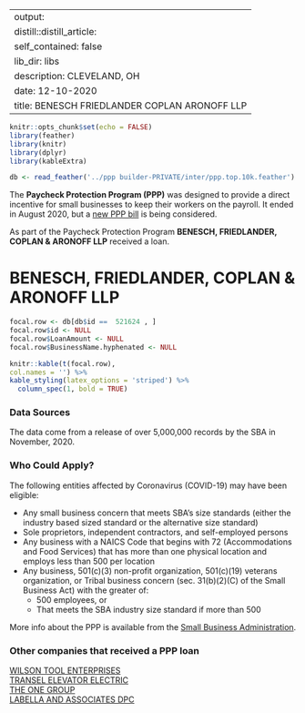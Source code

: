 
---
output:
  distill::distill_article:
    self_contained: false
    lib_dir: libs
description: CLEVELAND, OH 
date: 12-10-2020
title: BENESCH FRIEDLANDER COPLAN ARONOFF LLP 
---




```r
knitr::opts_chunk$set(echo = FALSE)
library(feather)
library(knitr)
library(dplyr)
library(kableExtra)

db <- read_feather('../ppp builder-PRIVATE/inter/ppp.top.10k.feather')

```



The **Paycheck Protection Program (PPP)** was designed to provide a direct incentive for small businesses to keep their workers on the payroll. It ended in August 2020, but a [new PPP bill](https://thehill.com/policy/finance/529092-bipartisan-support-for-new-ppp-loans-gains-momentum-in-congress) is being considered.

As part of the Paycheck Protection Program **BENESCH, FRIEDLANDER, COPLAN & ARONOFF LLP** received a loan.


# BENESCH, FRIEDLANDER, COPLAN & ARONOFF LLP 

```r
focal.row <- db[db$id ==  521624 , ]
focal.row$id <- NULL
focal.row$LoanAmount <- NULL
focal.row$BusinessName.hyphenated <- NULL

knitr::kable(t(focal.row), 
col.names = '') %>%
kable_styling(latex_options = 'striped') %>%
  column_spec(1, bold = TRUE)


```

### Data Sources

The data come from a release of over 5,000,000 records by the SBA in November, 2020.


### Who Could Apply?

The following entities affected by Coronavirus (COVID-19) may have been eligible:

+ Any small business concern that meets SBA’s size standards (either the industry based sized standard or the alternative size standard)
+ Sole proprietors, independent contractors, and self-employed persons
+ Any business with a NAICS Code that begins with 72 (Accommodations and Food Services) that has more than one physical location and employs less than 500 per location
+ Any business, 501(c)(3) non-profit organization, 501(c)(19) veterans organization, or Tribal business concern (sec. 31(b)(2)(C) of the Small Business Act) with the greater of:
  + 500 employees, or 
  + That meets the SBA industry size standard if more than 500


More info about the PPP is available from the [Small Business Administration](https://www.sba.gov/funding-programs/loans/coronavirus-relief-options/paycheck-protection-program).

 
### Other companies that received a PPP loan 
   
 [WILSON TOOL ENTERPRISES](/Paycheck-Protection-Program/5062104-WILSON-TOOL-ENTERPRISES) <br> [TRANSEL ELEVATOR ELECTRIC](/Paycheck-Protection-Program/4775053-TRANSEL-ELEVATOR-ELECTRIC) <br> [THE ONE GROUP](/Paycheck-Protection-Program/4644081-THE-ONE-GROUP) <br> [LABELLA AND ASSOCIATES DPC](/Paycheck-Protection-Program/2666193-LABELLA-AND-ASSOCIATES-DPC) <br>